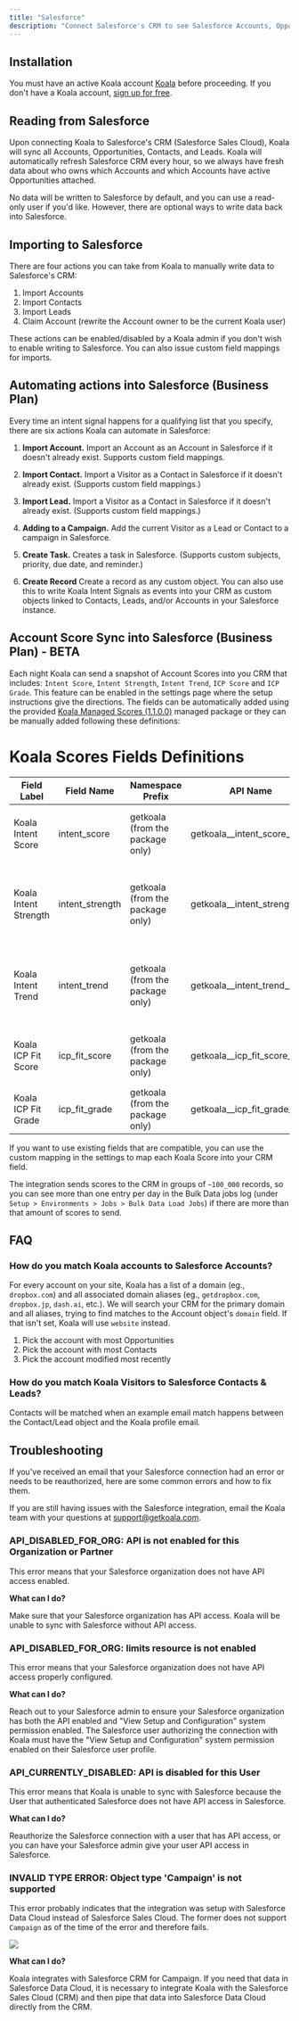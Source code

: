 ```yaml
---
title: "Salesforce"
description: "Connect Salesforce's CRM to see Salesforce Accounts, Opportunities, Contacts, and Leads in Koala. Optionally, write intent signals back to Salesforce."
---
```


## Installation

You must have an active Koala account [Koala](https://app.getkoala.com)
before proceeding. If you don't have a Koala account,
[sign up for free](https://app.getkoala.com/signup).

## Reading from Salesforce

Upon connecting Koala to Salesforce's CRM (Salesforce Sales Cloud), Koala will sync all Accounts, Opportunities, Contacts, and Leads. Koala will automatically refresh Salesforce CRM every hour, so we always have fresh data about who owns which Accounts and which Accounts have active Opportunities attached.

No data will be written to Salesforce by default, and you can use a read-only user if you'd like. However, there are optional ways to write data back into Salesforce.

## Importing to Salesforce

There are four actions you can take from Koala to manually write data to Salesforce's CRM:

1. Import Accounts
2. Import Contacts
3. Import Leads
4. Claim Account (rewrite the Account owner to be the current Koala user)

These actions can be enabled/disabled by a Koala admin if you don't wish to enable writing to Salesforce. You can also issue custom field mappings for imports.

## Automating actions into Salesforce (Business Plan)

Every time an intent signal happens for a qualifying list that you specify, there are six actions Koala can automate in Salesforce:

1. **Import Account.** Import an Account as an Account in Salesforce if it doesn't already exist. Supports custom field mappings.

2. **Import Contact.** Import a Visitor as a Contact in Salesforce if it doesn't already exist. (Supports custom field mappings.)

3. **Import Lead.** Import a Visitor as a Contact in Salesforce if it doesn't already exist. (Supports custom field mappings.)

4. **Adding to a Campaign.** Add the current Visitor as a Lead or Contact to a campaign in Salesforce.

5. **Create Task.** Creates a task in Salesforce. (Supports custom subjects, priority, due date, and reminder.)

6. **Create Record** Create a record as any custom object. You can also use this to write Koala Intent Signals as events into your CRM as custom objects linked to Contacts, Leads, and/or Accounts in your Salesforce instance.

## Account Score Sync into Salesforce (Business Plan) - BETA

Each night Koala can send a snapshot of Account Scores into you CRM that includes: `Intent Score`, `Intent Strength`, `Intent Trend`, `ICP Score` and `ICP Grade`.
This feature can be enabled in the settings page where the setup instructions give the directions.
The fields can be automatically added using the provided [Koala Managed Scores (1.1.0.0)](https://login.salesforce.com/packaging/installPackage.apexp?p0=04tak0000001s6PAAQ) managed package
or they can be manually added following these definitions:

# Koala Scores Fields Definitions

| **Field Label**       | **Field Name**  | **Namespace Prefix**             | **API Name**                 | **Data Type** | **Details**                                             |
|-----------------------|-----------------|----------------------------------|------------------------------|---------------|---------------------------------------------------------|
| Koala Intent Score    | intent_score    | getkoala (from the package only) | getkoala__intent_score__c    | Number        | Length: 3 Decimal Places: 2                             |
| Koala Intent Strength | intent_strength | getkoala (from the package only) | getkoala__intent_strength__c | Picklist      | Very High, High, Medium, Low, None (default)            |
| Koala Intent Trend    | intent_trend    | getkoala (from the package only) | getkoala__intent_trend__c    | Picklist      | Surging, Heating, Neutral, Cooling, New, None (default) |
| Koala ICP Fit Score   | icp_fit_score   | getkoala (from the package only) | getkoala__icp_fit_score__c   | Number        | Length: 3 Decimal Places: 2                             |
| Koala ICP Fit Grade   | icp_fit_grade   | getkoala (from the package only) | getkoala__icp_fit_grade__c   | Picklist      | A, B, C, D, -- (default)                                |

If you want to use existing fields that are compatible, you can use the custom mapping in the settings to map each Koala Score into your CRM field.

The integration sends scores to the CRM in groups of `~100_000` records, so you can see more than one entry per day in the Bulk Data jobs log (under `Setup > Environments > Jobs > Bulk Data Load Jobs`)
if there are more than that amount of scores to send.

## FAQ

### How do you match Koala accounts to Salesforce Accounts?

For every account on your site, Koala has a list of a domain (eg., `dropbox.com`) and all associated domain aliases (eg., `getdropbox.com`, `dropbox.jp`, `dash.ai`, etc.). We will search your CRM for the primary domain and all aliases, trying to find matches to the Account object's `domain` field. If that isn't set, Koala will use `website` instead.

1. Pick the account with most Opportunities
2. Pick the account with most Contacts
3. Pick the account modified most recently

### How do you match Koala Visitors to Salesforce Contacts & Leads?

Contacts will be matched when an example email match happens between the Contact/Lead object and the Koala profile email.

## Troubleshooting

If you've received an email that your Salesforce connection had an error or needs to be reauthorized, here are some common errors and how to fix them.

If you are still having issues with the Salesforce integration, email the Koala team with your questions at support@getkoala.com.

### API_DISABLED_FOR_ORG: API is not enabled for this Organization or Partner

This error means that your Salesforce organization does not have API access enabled.

**What can I do?**

Make sure that your Salesforce organization has API access. Koala will be unable to sync with Salesforce without API access.

### API_DISABLED_FOR_ORG: limits resource is not enabled

This error means that your Salesforce organization does not have API access properly configured.

**What can I do?**

Reach out to your Salesforce admin to ensure your Salesforce organization has both the API enabled and "View Setup and Configuration" system permission enabled. The Salesforce user authorizing the connection with Koala must have the "View Setup and Configuration" system permission enabled on their Salesforce user profile.

### API_CURRENTLY_DISABLED: API is disabled for this User

This error means that Koala is unable to sync with Salesforce because the User that authenticated Salesforce does not have API access in Salesforce.

**What can I do?**

Reauthorize the Salesforce connection with a user that has API access, or you can have your Salesforce admin give your user API access in Salesforce.

### INVALID TYPE ERROR: Object type 'Campaign' is not supported

This error probably indicates that the integration was setup with Salesforce Data Cloud instead of Salesforce Sales Cloud. The former does not support `Campaign` as of the time of the error and therefore fails.

![](/images/integrations/salesforce/invalid_type.png)

**What can I do?**

Koala integrates with Salesforce CRM for Campaign. If you need that data in Salesforce Data Cloud, it is necessary to integrate Koala with the Salesforce Sales Cloud (CRM) and then pipe that data into Salesforce Data Cloud directly from the CRM.

